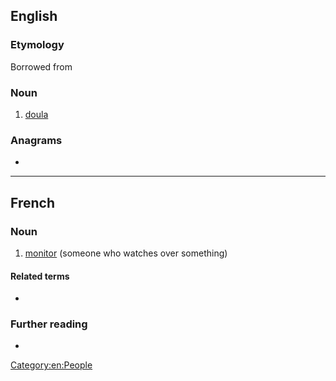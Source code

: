 ==English==

===Etymology===
Borrowed from {{bor|en|fr|monitrice}}

===Noun===
{{en-noun}}

# [[doula]] {{gloss|one who provides support during pregnancy and childbirth}}

===Anagrams===
* {{anagrams|en|a=ceiimnort|microtine}}

[[Category:en:People]]

----

==French==

===Noun===
{{fr-noun|f}}

# [[monitor]] (someone who watches over something)

====Related terms====
* {{l|fr|moniteur}}

===Further reading===
* {{R:TLFi}}